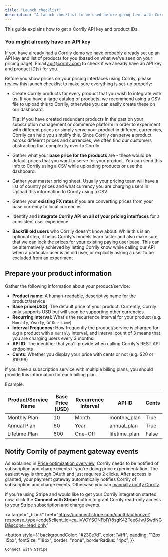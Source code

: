 ```yaml
---
title: "Launch checklist"
description: "A launch checklist to be used before going live with Corrily."
---
```


This guide explains how to get a Corrily API key and product IDs.

<Info>

<h3>You might already have an API key</h3>

If you have already had a Corrily [demo](https://calendly.com/corrily/demo-call?month=2021-08) we have probably already
set up an API key and list of products for you (based on what we've seen on your pricing page).
Email [api@corrily.com](mailto:api@corrily.com) to check if we already have an API key and product ID(s) for you.

</Info>


Before you show prices on your pricing interfaces using Corrily, please review this launch checklist to make sure everything
is set-up properly:

- Create Corrily products for every product that you wish to integrate with us. If you have a large catalog of products,
we recommend using a CSV file to upload this to Corrily, otherwise you can easily create these on our dashboard.

    **Tip:** If you have created redundant products in the past on your subscription management or commerce platform in
    order to experiment with different prices or simply serve your product in different currencies, Corrily can help you simplify this.
    Since Corrily can serve a product across diffeernt prices and currencies, we often find our customers abstracting that
    complexity over to Corrily

- Gather what your **base price for the products** are - these would be default prices that you want to serve for your product.
You can send this info to Corrily using a CSV while uploading products or use the dashboard.

- Gather your master pricing sheet. Usually your pricing team will have a list of country prices and what currency you are charging users in.
Upload this information to Corrily using a CSV.

- Gather your **existing FX rates** if you are converting prices from your base currency to local currencies.

- Identify and **integrate Corrily API on all of your pricing interfaces** for a consistent user experience

- **Backfill old users** who Corrily doesn't know about. While this is an optional step, it helps Corrily's models learn faster
and also make sure that we can lock the prices for your existing paying user base. This can be alternatively achieved by letting
Corrily know while calling our API when a particular user is an old user, or explicitly asking a user to be excluded from an experiment


## Prepare your product information

Gather the following information about your product/service:

- **Product name**: A human-readable, descriptive name for the product/service
- **Base price(USD)**: The default price of your product. Currently, Corrily only supports USD but will soon be supporting
other currencies
- **Recurring Interval:** What's the recurrence interval for your product (e.g. `Monthly`, `Yearly`, or `One time`)
- **Interval Frequency:** How frequently the product/service is charged for e.g a product with a `monthly` interval, and interval
count of 3 means that you are charging users every 3 months.
- **API ID**: The identifier that you'll provide when calling Corrily's REST API endpoints
- **Cents**: Whether you display your price with cents or not (e.g. $20 or $19.99)

If you have a subscription service with multiple billing plans, you should provide this information for each billing plan.

Example:

| Product/Service Name | Base Price (USD) | Recurrence Interval | API ID        | Cents |
| -------------------- | ---------------- | ------------------- | ------------- | ----- |
| Monthly Plan         | 10               | Month               | monthly_plan  | True  |
| Annual Plan          | 60               | Year                | annual_plan   | True  |
| Lifetime Plan        | 600              | One-Off             | lifetime_plan | False |


## Notify Corrily of payment gateway events

As explained in [Price optimization overview](../pricing/price-optimization-overview), Corrily needs to be notified of subscription
and charge events if you're doing price experimentation. The easiest way is through OAuth and just requires 2 clicks.
After access is granted, your payment gateway automatically notifies Corrily of subscription and charge events.
Otherwise you can [manually notify Corrily](../payment-gateways/integration-guide#manually-notify-corrily-of-subscription-and-charge-events).

If you're using Stripe and would like to get your Corrily integration started now, click the **Connect with Stripe** button to grant Corrily read-only access to your Stripe subscription and charge events.

<a
  target="_blank"
  href="https://connect.stripe.com/oauth/authorize?response_type=code&client_id=ca_IvVOYSONFblYt8sgK4ZTee6JwJSwdNGD&scope=read_only"
>

  <button
    style={{
      backgroundColor: "#230e7d",
      color: "#fff",
      padding: "12px 15px",
      fontSize: "18px",
      border: "none",
      borderRadius: "4px",
    }}
  >
    Connect with Stripe
  </button>
  
</a>
